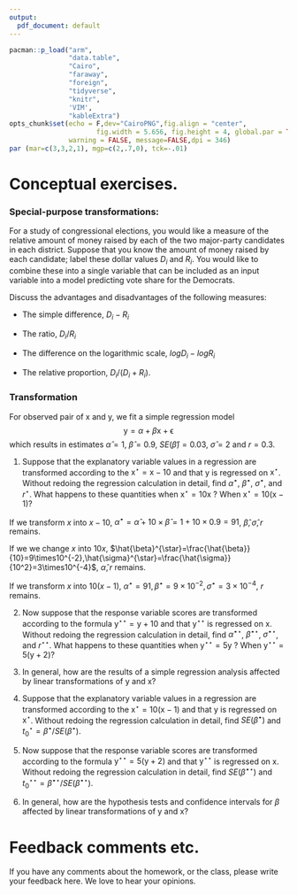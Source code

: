 ```yaml
---
output:
  pdf_document: default
---
```


\newcommand{\mat}[1]{\boldsymbol{#1}} 
\newcommand{\norm}[1]{\left\lVert#1\right\rVert}
\newcommand{\rv}[1]{\underline{#1}}

```r
pacman::p_load("arm",
               "data.table",
               "Cairo",
               "faraway",
               "foreign",
               "tidyverse",
               "knitr",
               'VIM',
               "kableExtra")
opts_chunk$set(echo = F,dev="CairoPNG",fig.align = "center", 
                      fig.width = 5.656, fig.height = 4, global.par = TRUE,
               warning = FALSE, message=FALSE,dpi = 346)
par (mar=c(3,3,2,1), mgp=c(2,.7,0), tck=-.01)
```

# Conceptual exercises.

### Special-purpose transformations:

For a study of congressional elections, you would like a measure of the relative amount of money raised by each of the two major-party candidates in each district. Suppose that you know the amount of money raised by each candidate; label these dollar values $D_i$ and $R_i$. You would like to combine these into a single variable that can be included as an input variable into a model predicting vote share for the Democrats.

Discuss the advantages and disadvantages of the following measures:

* The simple difference, $D_i-R_i$

* The ratio, $D_i/R_i$

* The difference on the logarithmic scale, $log D_i-log R_i$ 

* The relative proportion, $D_i/(D_i+R_i)$.


### Transformation 

For observed pair of $\mathrm{x}$ and $\mathrm{y}$, we fit a simple regression model 
$$\mathrm{y}=\alpha + \beta \mathrm{x} + \mathrm{\epsilon}$$ 
which results in estimates $\hat{\alpha}=1$, $\hat{\beta}=0.9$, $SE(\hat{\beta})=0.03$, $\hat{\sigma}=2$ and $r=0.3$.

1. Suppose that the explanatory variable values in a regression are transformed according to the $\mathrm{x}^{\star}=\mathrm{x}-10$ and that $\mathrm{y}$ is regressed on $\mathrm{x}^{\star}$.  Without redoing the regression calculation in detail, find $\hat{\alpha}^{\star}$, $\hat{\beta}^{\star}$, $\hat{\sigma}^{\star}$, and $r^{\star}$.  What happens to these quantities when $\mathrm{x}^{\star}=10\mathrm{x}$ ? When $\mathrm{x}^{\star}=10(\mathrm{x}-1)$?

\qquad If we transform $x$ into $x-10$, $\hat{\alpha}^{\star}=\hat{\alpha}+10\times\hat{\beta}=1+10\times0.9=91$, $\hat{\beta},\hat{\sigma},r$ remains.  

\qquad If we we change $x$ into $10x$, $\hat{\beta}^{\star}=\frac{\hat{\beta}}{10}=9\times10^{-2},\hat{\sigma}^{\star}=\frac{\hat{\sigma}}{10^2}=3\times10^{-4}$, $\hat{\alpha},r$ remains.  

\qquad If we transform $x$ into $10(x-1)$, $\hat{\alpha}^{\star}=91,\hat{\beta}^{\star}=9\times10^{-2},\hat{\sigma}^{\star}=3\times10^{-4}$, $r$ remains.

2. Now suppose that the response variable scores are transformed according to the formula
$\mathrm{y}^{\star\star}= \mathrm{y}+10$ and that $\mathrm{y}^{\star\star}$ is regressed on $\mathrm{x}$.  Without redoing the regression calculation in detail, find $\hat{\alpha}^{\star\star}$, $\hat{\beta}^{\star\star}$, $\hat{\sigma}^{\star\star}$, and $r^{\star\star}$.  What happens to these quantities when $\mathrm{y}^{\star\star}=5\mathrm{y}$ ? When $\mathrm{y}^{\star\star}=5(\mathrm{y}+2)$?


3. In general, how are the results of a simple regression analysis affected by linear transformations of $\mathrm{y}$ and $\mathrm{x}$?



4. Suppose that the explanatory variable values in a regression are transformed according to the $\mathrm{x}^{\star}=10(\mathrm{x}-1)$ and that $\mathrm{y}$ is regressed on $\mathrm{x}^{\star}$.  Without redoing the regression calculation in detail, find $SE(\hat{\beta}^{\star})$ and $t^{\star}_0= \hat{\beta}^{\star}/SE(\hat{\beta}^{\star})$.


5. Now suppose that the response variable scores are transformed according to the formula
$\mathrm{y}^{\star\star}=5(\mathrm{y}+2)$ and that $\mathrm{y}^{\star\star}$ is regressed on $\mathrm{x}$.  Without redoing the regression calculation in detail, find $SE(\hat{\beta}^{\star\star})$ and $t^{\star\star}_0= \hat{\beta}^{\star\star}/SE(\hat{\beta}^{\star\star})$.


6. In general, how are the hypothesis tests and confidence intervals for $\beta$ affected by linear transformations of $\mathrm{y}$ and $\mathrm{x}$?



		
# Feedback comments etc.

If you have any comments about the homework, or the class, please write your feedback here.  We love to hear your opinions.

